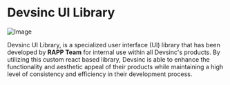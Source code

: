 
<Meta title='Devsinc UI Library/Introduction' />

<style>
  {`
    # {
      font-family: 'Rubik', sans-serif !important;
    }

    .subheading {
      --mediumdark: '#999999'
      font-weight: 700
      font-size: 13px
      color: #999
      letter-spacing: 6px
      line-height: 24px
      text-transform: uppercase
      margin-bottom: 12px
      margin-top: 40px
    }

    img {
      border-radius: 10px;
      width: 400px;
      display: flex;
      margin: auto;
    }

    .link-list {
      display: grid
      grid-template-columns: 1fr
      grid-template-rows: 1fr 1fr
      row-gap: 10px
    }

    @media (min-width: 620px) {
      .link-list {
        row-gap: 20px
        column-gap: 20px
        grid-template-columns: 1fr 1fr
      }
    }

    @media all and (-ms-high-contrast:none) {
    .link-list {
        display: -ms-grid
        -ms-grid-columns: 1fr 1fr
        -ms-grid-rows: 1fr 1fr
      }
    }

    .link-item {
      display: block
      padding: 20px
      border: 1px solid #00000010
      border-radius: 5px
      transition: background 150ms ease-out, border 150ms ease-out, transform 150ms ease-out
      color: #333333
      display: flex
      align-items: flex-start
    }

    .link-item:hover {
      border-color: #1EA7FD50
      transform: translate3d(0, -3px, 0)
      box-shadow: rgba(0, 0, 0, 0.08) 0 3px 10px 0
    }

    .link-item:active {
      border-color: #1EA7FD
      transform: translate3d(0, 0, 0)
    }

    .link-item strong {
      font-weight: 700
      display: block
      margin-bottom: 2px
    }

    .link-item img {
      height: 40px
      width: 40px
      margin-right: 15px
      flex: none
    }

    .link-item span,
    .link-item p {
      margin: 0
      font-size: 14px
      line-height: 20px
    }

    .tip {
      display: inline-block
      border-radius: 1em
      font-size: 11px
      line-height: 12px
      font-weight: 700
      background: #E7FDD8
      color: #66BF3C
      padding: 4px 12px
      margin-right: 10px
      vertical-align: top
    }

    .tip-wrapper {
      font-size: 13px
      line-height: 20px
      margin-top: 40px
      margin-bottom: 40px
    }

    .tip-wrapper code {
      font-size: 12px
      display: inline-block
    }
  `}
</style>

# Devsinc UI Library

![Image](./public/component-library.png)

Devsinc UI Library, is a specialized user interface (UI) library that has been developed by <b>RAPP Team</b> for internal use within all Devsinc's products. By utilizing this custom react based library, Devsinc is able to enhance the functionality and aesthetic appeal of their products while maintaining a high level of consistency and efficiency in their development process.